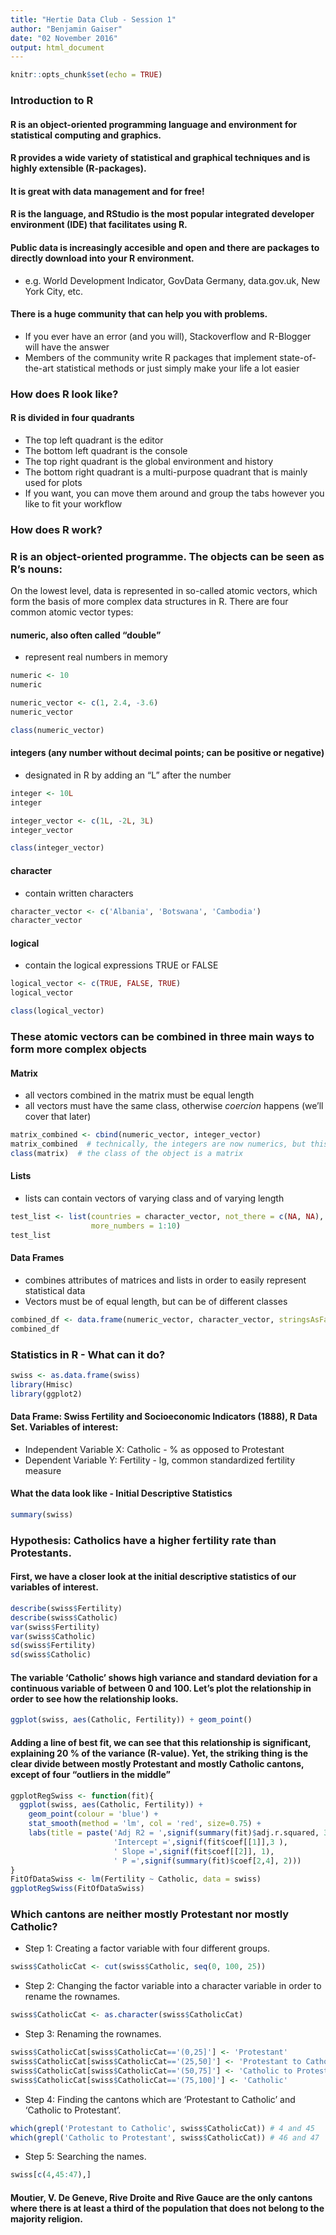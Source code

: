 ```yaml
---
title: "Hertie Data Club - Session 1"
author: "Benjamin Gaiser"
date: "02 November 2016"
output: html_document
---
```


```r
knitr::opts_chunk$set(echo = TRUE)
```

### Introduction to R

#### R is an object-oriented programming language and environment for statistical computing and graphics.

#### R provides a wide variety of statistical and graphical techniques and is highly extensible (R-packages).

#### It is great with data management and for free!

#### R is the language, and RStudio is the most popular integrated developer environment (IDE) that facilitates using R.

#### Public data is increasingly accesible and open and there are packages to directly download into your R environment.

  - e.g. World Development Indicator, GovData Germany, data.gov.uk, New York City, etc.

#### There is a huge community that can help you with problems.

  - If you ever have an error (and you will), Stackoverflow and R-Blogger will have the answer
  - Members of the community write R packages that implement state-of-the-art statistical methods or just simply make your life a lot easier

\pagebreak

### How does R look like?

#### R is divided in four quadrants

- The top left quadrant is the editor
- The bottom left quadrant is the console
- The top right quadrant is the global environment and history
- The bottom right quadrant is a multi-purpose quadrant that is mainly used for plots
- If you want, you can move them around and group the tabs however you like to fit your workflow

### How does R work?

### R is an object-oriented programme. The objects can be seen as R's nouns:

On the lowest level, data is represented in so-called atomic vectors, which form the basis of more complex data structures in R. There are four common atomic vector types:

#### numeric, also often called "double"
- represent real numbers in memory

```r
numeric <- 10
numeric

numeric_vector <- c(1, 2.4, -3.6)
numeric_vector

class(numeric_vector)
```

#### integers (any number without decimal points; can be positive or negative)
- designated in R by adding an "L" after the number

```r
integer <- 10L
integer

integer_vector <- c(1L, -2L, 3L)
integer_vector

class(integer_vector)
```

#### character
- contain written characters 

```r
character_vector <- c('Albania', 'Botswana', 'Cambodia')
character_vector
```

#### logical
- contain the logical expressions TRUE or FALSE

```r
logical_vector <- c(TRUE, FALSE, TRUE)
logical_vector

class(logical_vector)
```

### These atomic vectors can be combined in three main ways to form more complex objects

#### Matrix
  - all vectors combined in the matrix must be equal length
  - all vectors must have the same class, otherwise *coercion* happens (we'll cover that later)
  
```r
matrix_combined <- cbind(numeric_vector, integer_vector)
matrix_combined  # technically, the integers are now numerics, but this is not obvious here
class(matrix)  # the class of the object is a matrix
```

#### Lists
- lists can contain vectors of varying class and of varying length
```r
test_list <- list(countries = character_vector, not_there = c(NA, NA),
                  more_numbers = 1:10)
test_list
```

#### Data Frames
- combines attributes of matrices and lists in order to easily represent statistical data
- Vectors must be of equal length, but can be of different classes 

```r
combined_df <- data.frame(numeric_vector, character_vector, stringsAsFactors = FALSE)
combined_df
```

\pagebreak

### Statistics in R - What can it do?
```r
swiss <- as.data.frame(swiss)
library(Hmisc)
library(ggplot2)
```

#### Data Frame: Swiss Fertility and Socioeconomic Indicators (1888), R Data Set. Variables of interest:
- Independent Variable X: Catholic - % as opposed to Protestant
- Dependent Variable Y: Fertility - lg, common standardized fertility measure

#### What the data look like - Initial Descriptive Statistics
```r
summary(swiss)
```

### Hypothesis: Catholics have a higher fertility rate than Protestants.

#### First, we have a closer look at the initial descriptive statistics of our variables of interest.
```r
describe(swiss$Fertility)
describe(swiss$Catholic)
var(swiss$Fertility)
var(swiss$Catholic)
sd(swiss$Fertility)
sd(swiss$Catholic)
```

#### The variable 'Catholic' shows high variance and standard deviation for a continuous variable of between 0 and 100. Let's plot the relationship in order to see how the relationship looks.

```r
ggplot(swiss, aes(Catholic, Fertility)) + geom_point()
```


#### Adding a line of best fit, we can see that this relationship is significant, explaining 20 % of the variance (R-value). Yet, the striking thing is the clear divide between mostly Protestant and mostly Catholic cantons, except of four "outliers in the middle"

```r
ggplotRegSwiss <- function(fit){
  ggplot(swiss, aes(Catholic, Fertility)) +
    geom_point(colour = 'blue') +
    stat_smooth(method = 'lm', col = 'red', size=0.75) +
    labs(title = paste('Adj R2 = ',signif(summary(fit)$adj.r.squared, 3),
                       'Intercept =',signif(fit$coef[[1]],3 ),
                       ' Slope =',signif(fit$coef[[2]], 1),
                       ' P =',signif(summary(fit)$coef[2,4], 2)))
}
FitOfDataSwiss <- lm(Fertility ~ Catholic, data = swiss)
ggplotRegSwiss(FitOfDataSwiss)
```

\pagebreak

### Which cantons are neither mostly Protestant nor mostly Catholic?

- Step 1: Creating a factor variable with four different groups.

```r
swiss$CatholicCat <- cut(swiss$Catholic, seq(0, 100, 25))
```

- Step 2: Changing the factor variable into a character variable in order to rename the rownames.

```r
swiss$CatholicCat <- as.character(swiss$CatholicCat)
```

- Step 3: Renaming the rownames.

```r
swiss$CatholicCat[swiss$CatholicCat=='(0,25]'] <- 'Protestant'
swiss$CatholicCat[swiss$CatholicCat=='(25,50]'] <- 'Protestant to Catholic'
swiss$CatholicCat[swiss$CatholicCat=='(50,75]'] <- 'Catholic to Protestant'
swiss$CatholicCat[swiss$CatholicCat=='(75,100]'] <- 'Catholic'
```

- Step 4: Finding the cantons which are 'Protestant to Catholic' and 'Catholic to Protestant'.

```r
which(grepl('Protestant to Catholic', swiss$CatholicCat)) # 4 and 45
which(grepl('Catholic to Protestant', swiss$CatholicCat)) # 46 and 47
```

- Step 5: Searching the names.

```r
swiss[c(4,45:47),]
```

#### Moutier, V. De Geneve, Rive Droite and Rive Gauce are the only cantons where there is at least a third of the population that does not belong to the majority religion.
